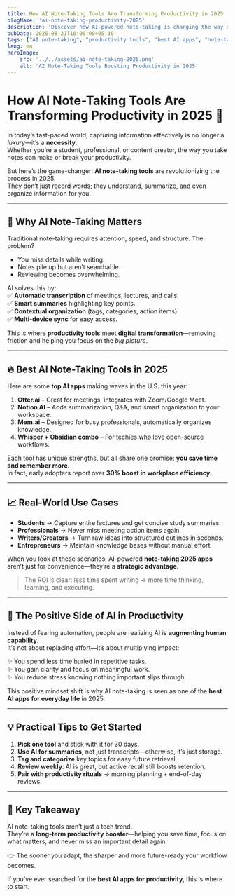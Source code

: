 ```yaml
---
title: How AI Note-Taking Tools Are Transforming Productivity in 2025
blogName: 'ai-note-taking-productivity-2025'
description: 'Discover how AI-powered note-taking is changing the way students, professionals, and creators boost productivity in 2025.'
pubDate: 2025-08-21T10:00:00+05:30
tags: ["AI note-taking", "productivity tools", "best AI apps", "note-taking 2025", "digital transformation", "workplace efficiency"]
lang: en
heroImage: 
    src: '../../assets/ai-note-taking-2025.png'
    alt: 'AI Note-Taking Tools Boosting Productivity in 2025'
---
```

<script type="application/ld+json">
{`{
  "@context": "https://schema.org",
  "@type": "BlogPosting",
  "headline": "How AI Note-Taking Tools Are Transforming Productivity in 2025",
  "alternativeHeadline": "AI Note-Taking, Productivity Tools, and Best AI Apps in 2025",
  "description": "Discover how AI-powered note-taking is changing the way students, professionals, and creators boost productivity in 2025.",
  "image": "https://globalblog.space/images/ai-note-taking-2025.png",
  "author": { "@type": "Person", "name": "Vipul Soni", "url": "https://globalblog.space/author/vipul-soni" },
  "publisher": {
    "@type": "Organization",
    "name": "Global Blog Space",
    "logo": { "@type": "ImageObject", "url": "https://globalblog.space/android-chrome-512x512.png" }
  },
  "datePublished": "2025-08-21T10:00:00+05:30",
  "dateModified": "2025-08-21T10:00:00+05:30",
  "mainEntityOfPage": { "@type": "WebPage", "@id": "https://globalblog.space/blog/ai-note-taking-productivity-2025" },
  "keywords": ["AI note-taking","productivity tools","best AI apps","note-taking 2025","digital transformation","workplace efficiency"],
  "articleSection": "Technology",
  "inLanguage": "en"
}`}
</script>


# How AI Note-Taking Tools Are Transforming Productivity in 2025 🚀

In today’s fast-paced world, capturing information effectively is no longer a *luxury*—it’s a **necessity**.  
Whether you’re a student, professional, or content creator, the way you take notes can make or break your productivity.  

But here’s the game-changer: **AI note-taking tools** are revolutionizing the process in 2025.  
They don’t just record words; they understand, summarize, and even organize information for you.  

---

## 🌟 Why AI Note-Taking Matters

Traditional note-taking requires attention, speed, and structure. The problem?  
- You miss details while writing.  
- Notes pile up but aren’t searchable.  
- Reviewing becomes overwhelming.  

AI solves this by:  
✅ **Automatic transcription** of meetings, lectures, and calls.  
✅ **Smart summaries** highlighting key points.  
✅ **Contextual organization** (tags, categories, action items).  
✅ **Multi-device sync** for easy access.  

This is where **productivity tools** meet **digital transformation**—removing friction and helping you focus on the *big picture*.  

---

## 🔥 Best AI Note-Taking Tools in 2025

Here are some **top AI apps** making waves in the U.S. this year:

1. **Otter.ai** – Great for meetings, integrates with Zoom/Google Meet.  
2. **Notion AI** – Adds summarization, Q&A, and smart organization to your workspace.  
3. **Mem.ai** – Designed for busy professionals, automatically organizes knowledge.  
4. **Whisper + Obsidian combo** – For techies who love open-source workflows.  

Each tool has unique strengths, but all share one promise: **you save time and remember more**.  
In fact, early adopters report over **30% boost in workplace efficiency**.  

---

## 📈 Real-World Use Cases

- **Students** → Capture entire lectures and get concise study summaries.  
- **Professionals** → Never miss meeting action items again.  
- **Writers/Creators** → Turn raw ideas into structured outlines in seconds.  
- **Entrepreneurs** → Maintain knowledge bases without manual effort.  

When you look at these scenarios, AI-powered **note-taking 2025 apps** aren’t just for convenience—they’re a **strategic advantage**.  

> The ROI is clear: less time spent writing → more time thinking, learning, and executing.  

---

## 🌱 The Positive Side of AI in Productivity

Instead of fearing automation, people are realizing AI is **augmenting human capability**.  
It’s not about replacing effort—it’s about multiplying impact:  

✨ You spend less time buried in repetitive tasks.  
✨ You gain clarity and focus on meaningful work.  
✨ You reduce stress knowing nothing important slips through.  

This positive mindset shift is why AI note-taking is seen as one of the **best AI apps for everyday life** in 2025.  

---

## 💡 Practical Tips to Get Started

1. **Pick one tool** and stick with it for 30 days.  
2. **Use AI for summaries**, not just transcripts—otherwise, it’s just storage.  
3. **Tag and categorize** key topics for easy future retrieval.  
4. **Review weekly**: AI is great, but active recall still boosts retention.  
5. **Pair with productivity rituals** → morning planning + end-of-day reviews.  

---

## 📌 Key Takeaway

AI note-taking tools aren’t just a tech trend.  
They’re a **long-term productivity booster**—helping you save time, focus on what matters, and never miss an important detail again.  

👉 The sooner you adapt, the sharper and more future-ready your workflow becomes.  

If you’ve ever searched for the **best AI apps for productivity**, this is where to start.  
